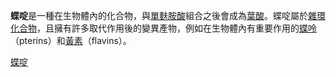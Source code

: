 {{Chembox
| ImageFile = Pteridin - Pteridine.svg
| ImageSize = 160px
| ImageFile1 = Pteridine-3D-balls.png
| IUPACName=pteridine
| OtherNames=
| Section1= {{Chembox Identifiers
| CASNo = 91-18-9
| CASNo_Ref = {{cascite|correct|??}}
|  PubChem = 1043
|  SMILES = C1=CN=C2C(=N1)C=NC=N2
|  MeSHName = 
  |  UNII_Ref  = {{fdacite|correct|FDA}}|  UNII  =  6EZF26XQ81
|  ChemSpiderID_Ref  = {{chemspidercite|changed|chemspider}}|  ChemSpiderID  =  1014
|  InChI  =  1/C6H4N4/c1-2-9-6-5(8-1)3-7-4-10-6/h1-4H
|  InChIKey  =  CPNGPNLZQNNVQM-UHFFFAOYAU
|  StdInChI_Ref  = {{stdinchicite|changed|chemspider}}|  StdInChI  =  1S/C6H4N4/c1-2-9-6-5(8-1)3-7-4-10-6/h1-4H
|  StdInChIKey_Ref  = {{stdinchicite|changed|chemspider}}|  StdInChIKey  =  CPNGPNLZQNNVQM-UHFFFAOYSA-N
|  ChEBI_Ref  = {{ebicite|changed|EBI}}|  ChEBI  =  27601
|  KEGG_Ref  = {{keggcite|changed|kegg}}|  KEGG  =  C07581
  
}}
| Section2= {{Chembox Properties
| Formula=C<sub>6</sub>H<sub>4</sub>N<sub>4</sub>
| MolarMass=132.123
| Appearance=
| Density=
| MeltingPt=
| BoilingPt=
| Solubility=
  }}
| Section3= {{Chembox Hazards
| MainHazards=
| FlashPt=
| Autoignition=
  }}
}}
'''蝶啶'''是一種在生物體內的化合物，與[[單麩胺酸|單麩胺酸]]組合之後會成為[[葉酸|葉酸]]。蝶啶屬於[[雜環化合物|雜環化合物]]，且擁有許多取代作用後的變異產物，例如在生物體內有重要作用的[[蝶呤|蝶呤]]（pterins）和[[黃素|黃素]]（flavins）。
{{环状化合物}}

{{Authority control}}
[[Category:蝶啶|]]
